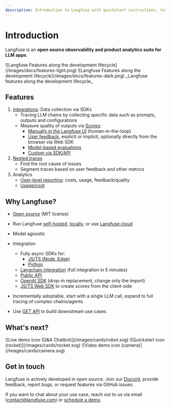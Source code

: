 ```yaml
---
description: Introduction to Langfuse with quickstart instructions, tutorials, and more.
---
```



# Introduction

Langfuse is an **open source observability and product analytics suite for LLM apps**.

<Frame
  transparent
  fullWidth
  className="mt-10 rounded-lg ring-primary/20 ring-1 dark:hidden"
>
  ![Langfuse Features along the development
  lifecycle](/images/docs/features-light.png)
</Frame>
<Frame
  transparent
  fullWidth
  className="mt-10 rounded-lg ring-primary/20 ring-1 hidden dark:block"
>
  ![Langfuse Features along the development
  lifecycle](/images/docs/features-dark.png)
</Frame>
<span>_Langfuse features along the development lifecycle_</span>

## Features

1. [Integrations](/docs/integrations): Data collection via SDKs
   - Tracing LLM chains by collecting specific data such as prompts, outputs and configurations
   - Measure quality of outputs via [Scores](/docs/scores):
     - [Manually in the Langfuse UI](/docs/scores/manually) (human-in-the-loop)
     - [User feedback](/docs/scores/user-feedback), explicit or implicit, optionally directly from the browser via Web SDK
     - [Model-based evaluations](/docs/scores/model-based-evals)
     - [Custom via SDK/API](/docs/scores/custom)
1. [Nested traces](/docs/tracing)
   - Find the root cause of issues
   - Segment traces based on user feedback and other metrics
1. Analytics
   - [User-level reporting](/docs/user-explorer): costs, usage, feedback/quality
   - [Usage/cost](/docs/token-usage)

## Why Langfuse?

- [Open source](/docs/open-source) (MIT license)
- Run Langfuse [self-hosted](/docs/deployment/self-host), [locally](/docs/deployment/local), or use [Langfuse cloud](/docs/deployment/cloud)
- Model agnostic
- Integration

  - Fully async SDKs for:
    - [JS/TS (Node, Edge)](/docs/sdk/typescript)
    - [Python](/docs/sdk/python)
  - [Langchain integration](/docs/langchain) (full integration in 5 minutes)
  - [Public API](/docs/api)
  - [OpenAI SDK](/docs/openai) (drop-in replacement, change only the import)
  - [JS/TS Web SDK](/docs/sdk/typescript-web) to create scores from the client-side
- Incrementally adoptable, start with a single LLM call, expand to full tracing of complex chains/agents

- Use [GET API](/docs/api) to build downstream use cases

## What's next?

<Cards num={3}>
  <Card href="/docs/demo" title="Live demo" image arrow>
    ![Live demo icon (Q&A Chatbot)](/images/cards/robot.svg)
  </Card>
  <Card href="/docs/get-started" title="Quickstart" image arrow>
    ![Quickstart icon (rocket)](/images/cards/rocket.svg)
  </Card>
  <Card href="/docs/video" title="Langfuse in 2 minutes" image arrow>
    ![Video demo icon (camera)](/images/cards/camera.svg)
  </Card>
</Cards>

## Get in touch

Langfuse is actively developed in open source.
Join our [Discord](/discord), provide feedback, report bugs, or request features
via GitHub issues.

If you want to chat about your use case, reach out to us via email (contact@langfuse.com) or [schedule a demo](/schedule-demo).
